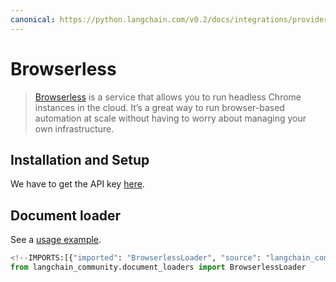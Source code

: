 ```yaml
---
canonical: https://python.langchain.com/v0.2/docs/integrations/providers/browserless/
---
```


# Browserless

>[Browserless](https://www.browserless.io/docs/start) is a service that allows you to 
> run headless Chrome instances in the cloud. It’s a great way to run browser-based 
> automation at scale without having to worry about managing your own infrastructure.

## Installation and Setup

We have to get the API key [here](https://www.browserless.io/pricing/).


## Document loader

See a [usage example](/docs/integrations/document_loaders/browserless).

```python
<!--IMPORTS:[{"imported": "BrowserlessLoader", "source": "langchain_community.document_loaders", "docs": "https://api.python.langchain.com/en/latest/document_loaders/langchain_community.document_loaders.browserless.BrowserlessLoader.html", "title": "Browserless"}]-->
from langchain_community.document_loaders import BrowserlessLoader
```